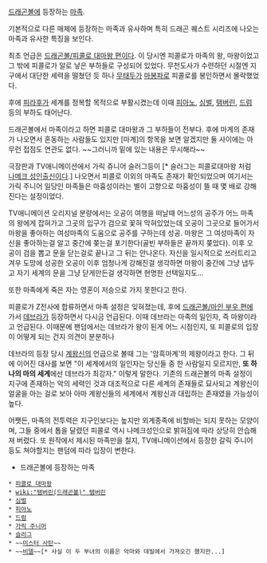 [[드래곤볼]]에 등장하는 [[마족]].

기본적으로 다른 매체에 등장하는 마족과 유사하며 특히 드래곤 퀘스트 시리즈에 나오는 마족과 유사한 특징을 보인다.

최초 언급은 [[드래곤볼/피콜로 대마왕 편]]이다. 이 당시엔 피콜로가 마족의 왕, 마왕이었고 그 밖에 피콜로가 알로 낳은 부하들로 구성되어 있었다. 무천도사가 수련하던 시절엔 지구에서 대단한 세력을 떨쳤던 듯 하나 [[무태두]]가 [[마봉파]]로 피콜로를 봉인하면서 몰락했었다.

후에 [[피라후]]가 세계를 정복할 목적으로 부활시켰는데 이때 [[피아노]], [[심벌]], [[탬버린]], [[드럼]] 등의 부하도 태어난다.

드래곤볼에서 마족이라고 하면 피콜로 대마왕과 그 부하들이 전부다. 후에 마계의 존재가 나오면서 혼동하는 사람들도 있지만 [마계]의 항목을 보면 알겠지만 둘 사이에는 아무런 접점도 연관도 없다. ~~그러니까 밑에 있는 내용은 무시해라~~

극장판과 TV애니메이션에서 가릭 쥬니어 슬러그등이 [* 슬러그는 피콜로대마왕 처럼 [[나메크 성인]]출신이다.] 나오면서 피콜로 이외의 마족도 존재가 확인되었으며 여기서는 가릭 주니어 일당인 마족들은 마흉성이라는 별이 고향으로 마흉성이 뜰 때 몇 배로 강해진다는 설정이었다.

TV애니메이션 오리지널 분량에서는 오공이 여행을 떠날때 어느성의 공주가 어느 마족의 왕에게 잡혀가고 그곳의 입구가 검으로 꽃혀 막혀있었는데 오공이 그곳으로 들어가서 마왕을 좋아하는 여성마족의 도움으로 공주를 구하는데 성공. 마왕은 그 여성마족이 자신을 좋아하는걸 알고 중간에 쫒는걸 포기한다(골빈 부하들은 끝까지 쫒았다). 이후 오공이 검을 뽑고 문을 닫는걸로 끝나고 그 뒤는 안나온다. 자신을 일시적으로 쓰러트리고 겨우 도망에 성공한 오공이 이후 엄청나게 강해진걸 생각하면 마왕이 중간에 그냥 냅두고 자기 세계의 문을 그냥 닫게만든걸 생각하면 현명한 선택일지도...

또한 마족에게 죽은 자는 영혼이 저승으로 가지 못한다고 한다.

피콜로가 Z전사에 합류하면서 마족 설정은 잊혀졌는데, 후에 [[드래곤볼/마인 부우 편]]에 가서 [[데브라]]가 등장하면서 다시금 언급된다. 이때 데브라는 마족의 일인자, 즉 마왕이라고 언급된다. 이때문에 팬덤에서는 데브라가 왕이 된게 어느 시점인지, 또 피콜로의 입장이 어떻게 되는 건지 의견이 분분하나

데브라의 등장 당시 [[계왕신]]의 언급으로 볼때 그는 '암흑마계'의 제왕이라고 한다. 그 뒤에 이어진 대사를 보면 "이 세계에서의 일인자는 당신들 중 한 사람일지 모르지만, '''또 하나의 마의 세계'''에선 데브라가 최강자." 이렇게 말한다. 기존의 드래곤볼의 마족 설정이 지구에 존재하는 악의 세력인 것과 대조적으로 다른 세계의 존재들로 묘사되고 계왕신이 얼굴을 아는 걸로 보아 아마 계왕신들의 세계에서 계왕신과 대립하는 존재였을 가능성이 높다.

어쨋든, 마족의 전투력은 지구인보다는 높지만 외계종족에 비할바는 되지 못하는 모양이며, 그들 중에서 톱을 달렸던 피콜로 역시 나메크성인으로 밝혀짐에 따라 상당히 안습해져 버렸다. 또 원작에서 제시된 마족만을 칠지, TV애니메이션에서 등장한 갈릭 주니어 등도 쳐야할지는 팬덤에 따라 입장이 변한다.

* 드래곤볼에 등장하는 마족
 * [[피콜로 대마왕]]
 * [[wiki:"탬버린(드래곤볼)" 탬버린]]
 * [[심벌]]
 * [[피아노]]
 * [[드럼]]
 * [[가릭 주니어]]
 * [[슬러그]]
 * ~~[[미스터 사탄]]~~
 * ~~[[비델]]~~[* 사실 이 두 부녀의 이름은 악마와 데빌에서 가져오긴 했지만...]

